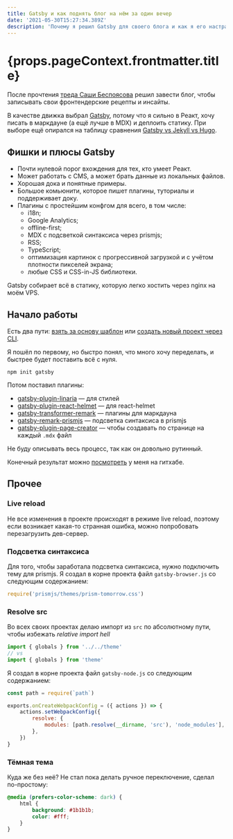 ```yaml
---
title: Gatsby и как поднять блог на нём за один вечер
date: '2021-05-30T15:27:34.389Z'
description: 'Почему я решил Gatsby для своего блога и как я его настраивал'
---
```


<h1>{props.pageContext.frontmatter.title}</h1>

После прочтения [треда Саши Беспоясова](https://twitter.com/jsunderhood/status/1388020089451163649) решил завести блог, чтобы записывать свои фронтендерские рецепты и инсайты.

В качестве движка выбрал [Gatsby](https://www.gatsbyjs.com), потому что я сильно в Реакт, хочу писать в маркдауне (а ещё лучше в MDX) и деплоить статику. При выборе ещё опирался на таблицу сравнения [Gatsby vs Jekyll vs Hugo](https://www.gatsbyjs.com/features/jamstack/gatsby-vs-jekyll-vs-hugo).

## Фишки и плюсы Gatsby

-   Почти нулевой порог вхождения для тех, кто умеет Реакт.
-   Может работать с CMS, а может брать данные из локальных файлов.
-   Хорошая дока и понятные примеры.
-   Большое комьюнити, которое пишет плагины, туториалы и поддерживает доку.
-   Плагины с простейшим конфгом для всего, в том числе:
    -   i18n;
    -   Google Analytics;
    -   offline-first;
    -   MDX с подсветкой синтаксиса через prismjs;
    -   RSS;
    -   TypeScript;
    -   оптимизация картинок с прогрессивной загрузкой и с учётом плотности пикселей экрана;
    -   любые CSS и CSS-in-JS библиотеки.

Gatsby собирает всё в статику, которую легко хостить через nginx на моём VPS.

## Начало работы

Есть два пути: [взять за основу шаблон](https://www.gatsbyjs.com/starters/) или [создать новый проект через CLI](https://www.gatsbyjs.com/docs/quick-start/).

Я пошёл по первому, но быстро понял, что много хочу переделать, и быстрее будет поставить всё с нуля.

```shell
npm init gatsby
```

Потом поставил плагины:

-   [gatsby-plugin-linaria](https://www.gatsbyjs.com/plugins/gatsby-plugin-linaria/) — для стилей
-   [gatsby-plugin-react-helmet](https://www.gatsbyjs.com/plugins/gatsby-plugin-react-helmet/) — для react-helmet
-   [gatsby-transformer-remark](https://www.gatsbyjs.com/plugins/gatsby-transformer-remark/) — плагины для маркдауна
-   [gatsby-remark-prismjs](https://www.gatsbyjs.com/plugins/gatsby-remark-prismjs/) — подсветка синтаксиса в prismjs
-   [gatsby-plugin-page-creator](https://www.gatsbyjs.com/plugins/gatsby-plugin-page-creator/) — чтобы создавать по странице на каждый `.mdx` файл

Не буду описывать весь процесс, так как он довольно рутинный.

Конечный результат можно [посмотреть](https://github.com/mlshv/blog/tree/7bd4120bc9cf53591fc55117f777ae75ef8d8a9f) у меня на гитхабе.

## Прочее

### Live reload

Не все изменения в проекте происходят в режиме live reload, поэтому если возникает какая-то странная ошибка, можно попробовать перезагрузить дев-сервер.

### Подсветка синтаксиса

Для того, чтобы заработала подсветка синтаксиса, нужно подключить тему для prismjs.
Я создал в корне проекта файл `gatsby-browser.js` со следующим содержанием:

```js
require('prismjs/themes/prism-tomorrow.css')
```

### Resolve src

Во всех своих проектах делаю импорт из `src` по абсолютному пути, чтобы избежать _relative import hell_

```js
import { globals } from '../../theme'
// vs
import { globals } from 'theme'
```

Я создал в корне проекта файл `gatsby-node.js` со следующим содержанием:

```js
const path = require(`path`)

exports.onCreateWebpackConfig = ({ actions }) => {
    actions.setWebpackConfig({
        resolve: {
            modules: [path.resolve(__dirname, 'src'), 'node_modules'],
        },
    })
}
```

### Тёмная тема

Куда же без неё? Не стал пока делать ручное переключение, сделал по-простому:

```css
@media (prefers-color-scheme: dark) {
    html {
        background: #1b1b1b;
        color: #fff;
    }
}
```
